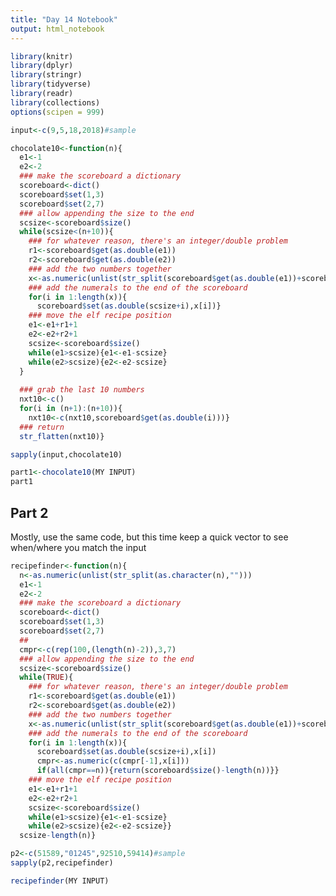 ```yaml
---
title: "Day 14 Notebook"
output: html_notebook
---
```


```r
library(knitr)
library(dplyr)
library(stringr)
library(tidyverse)
library(readr)
library(collections)
options(scipen = 999)
```

```r
input<-c(9,5,18,2018)#sample
```

```r
chocolate10<-function(n){
  e1<-1
  e2<-2
  ### make the scoreboard a dictionary
  scoreboard<-dict()
  scoreboard$set(1,3)
  scoreboard$set(2,7)
  ### allow appending the size to the end
  scsize<-scoreboard$size()
  while(scsize<(n+10)){
    ### for whatever reason, there's an integer/double problem
    r1<-scoreboard$get(as.double(e1))
    r2<-scoreboard$get(as.double(e2))
    ### add the two numbers together
    x<-as.numeric(unlist(str_split(scoreboard$get(as.double(e1))+scoreboard$get(as.double(e2)),"")))
    ### add the numerals to the end of the scoreboard
    for(i in 1:length(x)){
      scoreboard$set(as.double(scsize+i),x[i])}
    ### move the elf recipe position
    e1<-e1+r1+1
    e2<-e2+r2+1
    scsize<-scoreboard$size()
    while(e1>scsize){e1<-e1-scsize}
    while(e2>scsize){e2<-e2-scsize}
  }
  
  ### grab the last 10 numbers
  nxt10<-c()
  for(i in (n+1):(n+10)){
    nxt10<-c(nxt10,scoreboard$get(as.double(i)))}
  ### return
  str_flatten(nxt10)}
```

```r
sapply(input,chocolate10)
```





```r
part1<-chocolate10(MY INPUT)
part1

```
## Part 2

Mostly, use the same code, but this time keep a quick vector to see when/where you match the input



```r
recipefinder<-function(n){
  n<-as.numeric(unlist(str_split(as.character(n),"")))
  e1<-1
  e2<-2
  ### make the scoreboard a dictionary
  scoreboard<-dict()
  scoreboard$set(1,3)
  scoreboard$set(2,7)
  ##
  cmpr<-c(rep(100,(length(n)-2)),3,7)
  ### allow appending the size to the end
  scsize<-scoreboard$size()
  while(TRUE){
    ### for whatever reason, there's an integer/double problem
    r1<-scoreboard$get(as.double(e1))
    r2<-scoreboard$get(as.double(e2))
    ### add the two numbers together
    x<-as.numeric(unlist(str_split(scoreboard$get(as.double(e1))+scoreboard$get(as.double(e2)),"")))
    ### add the numerals to the end of the scoreboard
    for(i in 1:length(x)){
      scoreboard$set(as.double(scsize+i),x[i])
      cmpr<-as.numeric(c(cmpr[-1],x[i]))
      if(all(cmpr==n)){return(scoreboard$size()-length(n))}}
    ### move the elf recipe position
    e1<-e1+r1+1
    e2<-e2+r2+1
    scsize<-scoreboard$size()
    while(e1>scsize){e1<-e1-scsize}
    while(e2>scsize){e2<-e2-scsize}}
  scsize-length(n)}
```


```r
p2<-c(51589,"01245",92510,59414)#sample
sapply(p2,recipefinder)
```
```r
recipefinder(MY INPUT)
``` 
